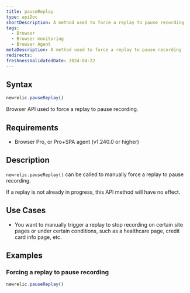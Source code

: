 ```yaml
---
title: pauseReplay
type: apiDoc
shortDescription: A method used to force a replay to pause recording
tags:
  - Browser
  - Browser monitoring
  - Browser Agent
metaDescription: A method used to force a replay to pause recording
redirects:
freshnessValidatedDate: 2024-04-22
---
```


## Syntax

```js
newrelic.pauseReplay()
```

Browser API used to force a replay to pause recording.

## Requirements

* Browser Pro, or Pro+SPA agent (v1.240.0 or higher)

## Description

`newrelic.pauseReplay()` can be called to manually force a replay to pause recording.

If a replay is not already in progress, this API method will have no effect.

## Use Cases
* You want to manually trigger a replay to stop recording on certain site pages or under certain conditions, such as a healthcare page, credit card info page, etc.

## Examples

### Forcing a replay to pause recording

```js
newrelic.pauseReplay()
```
